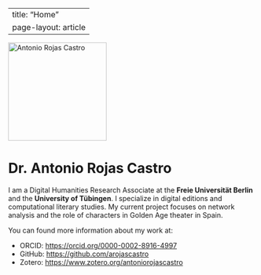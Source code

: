 
---
title: "Home"
page-layout: article
---

<div align="center">
  <img src="images/antonio.jpg" alt="Antonio Rojas Castro" width="200">
</div>

# Dr. Antonio Rojas Castro

I am a Digital Humanities Research Associate at the **Freie Universität Berlin** and the **University of Tübingen**. I specialize in digital editions and computational literary studies. My current project focuses on network analysis and the role of characters in Golden Age theater in Spain.

You can found more information about my work at:

- ORCID: <https://orcid.org/0000-0002-8916-4997>  
- GitHub: <https://github.com/arojascastro>  
- Zotero: <https://www.zotero.org/antoniorojascastro>


